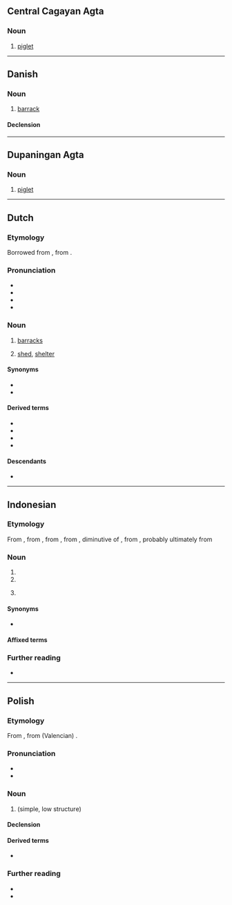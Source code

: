{{also|Barak|barák|Barák|bar-ak}}
==Central Cagayan Agta==

===Noun===
{{head|agt|noun}}

# [[piglet]]

----

==Danish==

===Noun===
{{da-noun}}

# [[barrack]]

====Declension====
{{da-decl|en|er|dc=1}}

----

==Dupaningan Agta==

===Noun===
{{head|duo|noun}}

# [[piglet]]

----

==Dutch==

===Etymology===
Borrowed from {{bor|nl|fr|baraque}}, from {{der|nl|es|barraca}}.

===Pronunciation===
* {{IPA|nl|/baːˈrɑk/}}
* {{audio|nl|Nl-barak.ogg|Audio}}
* {{hyphenation|nl|ba|rak}}
* {{rhymes|nl|ɑk}}

===Noun===
{{nl-noun|f|barakken|barakje}}

# [[barracks]]
# {{lb|nl|Belgium}} [[shed]], [[shelter]]

====Synonyms====
{{sense|shed}}
* {{l|nl|schuur}}
* {{l|nl|tuinhuis}}

====Derived terms====
* {{l|nl|kampbarak}}
* {{l|nl|officiersbarak}}
* {{l|nl|praatbarak}}
* {{l|nl|soldatenbarak}}

====Descendants====
* {{desc|pap|barak|bor=1}}

----

==Indonesian==

===Etymology===
From {{der|id|nl|barak}}, from {{der|id|fr|baraque}}, from {{der|id|es|barraca}}, from {{der|id|ca|barraca}}, diminutive of {{m|ca|barra||clay, mud}}, from {{der|id|VL.|*barrum||}}, probably ultimately from {{der|id|xce|-}}

===Noun===
{{id-noun}}

# {{l|en|barracks}}
# {{l|en|shed}}
# {{lb|id|healthcare|medicine}} {{l|en|ward}}

====Synonyms====
* {{l|id|bangsal}}

====Affixed terms====
{{der4|id|
| membarak
|}}

===Further reading===
* {{R:KBBI Daring}}

----

==Polish==
{{wp|lang=pl}}

===Etymology===
From {{bor|pl|fr|baraque}}, from (Valencian) {{der|pl|ca|barraca}}.

===Pronunciation===
* {{pl-IPA}}
* {{audio|pl|Pl-barak.ogg|Audio}}

===Noun===
{{pl-noun|m-in|dim=baraczek}}

# {{l|en|[[barrack]], [[shack]]}} (simple, low structure)

====Declension====
{{pl-decl-noun-m-in}}

====Derived terms====
* {{q|adjective}} {{l|pl|barakowy}}

===Further reading===
* {{R:pl:WSJP}}
* {{R:PWN}}